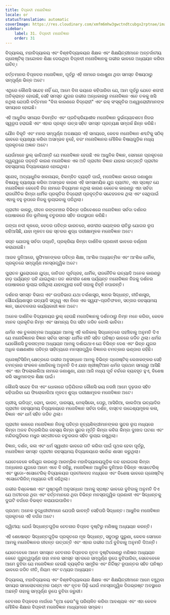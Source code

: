 ```yaml
---
title: ବିପ୍ଳବୀ ମନୋବିଜ୍ଞାନ
locale: or
statusTranslation: automatic
coverImage: https://res.cloudinary.com/xmfm6mhw3gwctndtcubgx2rptnae/image/upload/v1740337243/small_cover_educacion_fundamental_a051170f1c.webp
sidebar:
    label: 31. ବିପ୍ଳବୀ ମନୋବିଜ୍ଞାନ
    order: 31
---
```

ବିଦ୍ୟାଳୟ, ମହାବିଦ୍ୟାଳୟ ଏବଂ ବିଶ୍ଵବିଦ୍ୟାଳୟର ଶିକ୍ଷକ ଏବଂ ଶିକ୍ଷୟିତ୍ରୀମାନେ ଅନ୍ତର୍ଜାତୀୟ ଗ୍ନୋଷ୍ଟିକ୍ ଆନ୍ଦୋଳନ ଶିକ୍ଷା ଦେଉଥିବା ବିପ୍ଳବୀ ମନୋବିଜ୍ଞାନକୁ ଗଭୀର ଭାବରେ ଅଧ୍ୟୟନ କରିବା ଉଚିତ୍।

ବର୍ତ୍ତମାନର ବିପ୍ଳବର ମନୋବିଜ୍ଞାନ, ପୂର୍ବରୁ ଏହି ନାମରେ ଜଣାଶୁଣା ଥିବା ସମସ୍ତ ବିଷୟଠାରୁ ସମ୍ପୂର୍ଣ୍ଣ ଭିନ୍ନ ଅଟେ।

ଏଥିରେ କୌଣସି ସନ୍ଦେହ ନାହିଁ ଯେ, ଆମେ ବିନା ଭୟରେ କହିପାରିବା ଯେ, ଆମ ପୂର୍ବରୁ ଯେତେ ଶତାବ୍ଦୀ ଅତିକ୍ରାନ୍ତ ହୋଇଛି, ସେହି ସମସ୍ତ ଯୁଗର ଗଭୀର ଅନ୍ଧକାରରୁ ମନୋବିଜ୍ଞାନ ଏତେ ତଳକୁ ଖସି ନଥିଲା ଯେପରି ବର୍ତ୍ତମାନ "ବିନା କାରଣରେ ବିଦ୍ରୋହୀ" ଏବଂ ରକ୍ ସଂସ୍କୃତିର ଅଶ୍ୱାରୋହୀମାନଙ୍କ ସମୟରେ ହୋଇଛି।

ଏହି ଆଧୁନିକ ସମୟର ବିଳମ୍ବିତ ଏବଂ ପ୍ରତିକ୍ରିୟାଶୀଳ ମନୋବିଜ୍ଞାନ ଦୁର୍ଭାଗ୍ୟବଶତଃ ନିଜର ସ୍ୱରୂପ ହରାଇଛି ଏବଂ ଏହାର ପ୍ରକୃତ ଉତ୍ସ ସହିତ ସମସ୍ତ ପ୍ରତ୍ୟକ୍ଷ ସମ୍ପର୍କ ଛିନ୍ନ କରିଛି।

ଯୌନ ବିକୃତି ଏବଂ ମନର ସମ୍ପୂର୍ଣ୍ଣ ଅବକ୍ଷୟର ଏହି ସମୟରେ, କେବଳ ମନୋବିଜ୍ଞାନ ଶବ୍ଦଟିକୁ ସଠିକ୍ ଭାବରେ ବ୍ୟାଖ୍ୟା କରିବା ଅସମ୍ଭବ ନୁହେଁ, ବରଂ ମନୋବିଜ୍ଞାନର ମୌଳିକ ବିଷୟଗୁଡ଼ିକ ମଧ୍ୟ ପ୍ରକୃତରେ ଅଜ୍ଞାତ ଅଟେ।

ଯେଉଁମାନେ ଭୁଲ୍ ଭାବିଥାନ୍ତି ଯେ ମନୋବିଜ୍ଞାନ ହେଉଛି ଏକ ଆଧୁନିକ ବିଜ୍ଞାନ, ସେମାନେ ପ୍ରକୃତରେ ଦ୍ୱନ୍ଦ୍ୱରେ ପଡ଼ନ୍ତି କାରଣ ମନୋବିଜ୍ଞାନ ଏକ ଅତି ପ୍ରାଚୀନ ବିଜ୍ଞାନ ଯାହାର ଉତ୍ପତ୍ତି ପ୍ରାଚୀନ ରହସ୍ୟମୟ ବିଦ୍ୟାଳୟରେ ହୋଇଥିଲା।

ସ୍ନୋବ୍, ଅତ୍ୟାଧୁନିକ ଖଳନାୟକ, ବିଳମ୍ବିତ ବ୍ୟକ୍ତି ପାଇଁ, ମନୋବିଜ୍ଞାନ ଭାବରେ ଜଣାଶୁଣା ବିଷୟକୁ ବ୍ୟାଖ୍ୟା କରିବା ଅସମ୍ଭବ କାରଣ ଏହି ସମସାମୟିକ ଯୁଗ ବ୍ୟତୀତ, ଏହା ସ୍ପଷ୍ଟ ଯେ ମନୋବିଜ୍ଞାନ କେବେବି ନିଜ ନାମରେ ବିଦ୍ୟମାନ ନଥିଲା କାରଣ କେତେକ କାରଣରୁ ଏହା ସର୍ବଦା ରାଜନୈତିକ କିମ୍ବା ଧାର୍ମିକ ପ୍ରକୃତିର ବିଦ୍ରୋହୀ ପ୍ରବୃତ୍ତିର ସନ୍ଦେହଜନକ ଥିଲା ଏବଂ ସେଥିପାଇଁ ଏହାକୁ ବହୁ ରୂପରେ ନିଜକୁ ଲୁଚାଇବାକୁ ପଡିଥିଲା।

ପ୍ରାଚୀନ କାଳରୁ, ଜୀବନ ରଙ୍ଗମଞ୍ଚର ବିଭିନ୍ନ ପରିବେଶରେ ମନୋବିଜ୍ଞାନ ସର୍ବଦା ଦର୍ଶନର ପୋଷାକରେ ନିଜ ଭୂମିକାକୁ ଚତୁରତାର ସହିତ ଉପସ୍ଥାପନ କରିଛି।

ଗଙ୍ଗା ନଦୀ କୂଳରେ, ବେଦର ପବିତ୍ର ଭାରତରେ, ଶତାବ୍ଦୀର ଭୟଙ୍କର ରାତିରୁ ଯୋଗର ରୂପ ରହିଆସିଛି, ଯାହା ମୂଳତଃ ଉଚ୍ଚ ସ୍ତରର ଶୁଦ୍ଧ ପରୀକ୍ଷାମୂଳକ ମନୋବିଜ୍ଞାନ ଅଟେ।

ସପ୍ତ ଯୋଗକୁ ସର୍ବଦା ପଦ୍ଧତି, ପ୍ରକ୍ରିୟା କିମ୍ବା ଦାର୍ଶନିକ ପ୍ରଣାଳୀ ଭାବରେ ବର୍ଣ୍ଣନା କରାଯାଇଛି।

ଆରବ ଦୁନିଆରେ, ସୁଫିମାନଙ୍କର ପବିତ୍ର ଶିକ୍ଷା, ଆଂଶିକ ଅଧ୍ୟାତ୍ମିକ ଏବଂ ଆଂଶିକ ଧାର୍ମିକ, ପ୍ରକୃତରେ ସମ୍ପୂର୍ଣ୍ଣ ମନସ୍ତାତ୍ତ୍ୱିକ ଅଟେ।

ପୁରାତନ ୟୁରୋପରେ ଯୁଦ୍ଧ, ଜାତିଗତ ପୂର୍ବଗ୍ରହ, ଧାର୍ମିକ, ରାଜନୈତିକ ଇତ୍ୟାଦି ଅନେକ କାରଣରୁ ହାଡ଼ ପର୍ଯ୍ୟନ୍ତ ପଚି ଯାଇଥିଲା। ଗତ ଶତାବ୍ଦୀର ଶେଷ ପର୍ଯ୍ୟନ୍ତ ମନୋବିଜ୍ଞାନ ନିଜକୁ ଦର୍ଶନର ପୋଷାକରେ ଲୁଚାଇ ରଖିଥିଲା ଯାହାଦ୍ୱାରା କେହି ତାହାକୁ ଚିହ୍ନି ନପାରନ୍ତି।

ଦର୍ଶନର ସମସ୍ତ ବିଭାଗ ଏବଂ ଉପବିଭାଗ ଯଥା ତର୍କଶାସ୍ତ୍ର, ଜ୍ଞାନର ସିଦ୍ଧାନ୍ତ, ନୀତିଶାସ୍ତ୍ର, ସୌନ୍ଦର୍ଯ୍ୟଶାସ୍ତ୍ର ଇତ୍ୟାଦି ସତ୍ତ୍ୱେ ଏହା ନିଜେ ଏକ ସ୍ୱୟଂ-ପ୍ରତିଫଳନ, ସତ୍ତାର ରହସ୍ୟମୟ ଜ୍ଞାନ, ସଚେତନତାର କାର୍ଯ୍ୟକାରୀ ଜ୍ଞାନ ଅଟେ।

ଅନେକ ଦାର୍ଶନିକ ବିଦ୍ୟାଳୟର ଭୁଲ୍ ହେଉଛି ମନୋବିଜ୍ଞାନକୁ ଦର୍ଶନଠାରୁ ନିମ୍ନ ମନେ କରିବା, କେବଳ ମାନବ ପ୍ରକୃତିର ନିମ୍ନ ଏବଂ ସାମାନ୍ୟ ଦିଗ ସହିତ ଜଡିତ ବୋଲି ଭାବିବା।

ଧର୍ମର ଏକ ତୁଳନାତ୍ମକ ଅଧ୍ୟୟନ ଆମକୁ ଏହି ଲଜିକାଲ୍ ସିଦ୍ଧାନ୍ତରେ ପହଞ୍ଚିବାକୁ ଅନୁମତି ଦିଏ ଯେ ମନୋବିଜ୍ଞାନର ବିଜ୍ଞାନ ସର୍ବଦା ସମସ୍ତ ଧାର୍ମିକ ନୀତି ସହିତ ଘନିଷ୍ଠ ଭାବରେ ଜଡିତ ଥିଲା। ଧର୍ମର ଯେକୌଣସି ତୁଳନାତ୍ମକ ଅଧ୍ୟୟନ ଆମକୁ ଦର୍ଶାଇଥାଏ ଯେ ବିଭିନ୍ନ ଦେଶ ଏବଂ ଭିନ୍ନ ଯୁଗର ଅଧିକ ରକ୍ଷଣଶୀଳ ପବିତ୍ର ସାହିତ୍ୟରେ ମନସ୍ତାତ୍ତ୍ୱିକ ବିଜ୍ଞାନର ଚମତ୍କାର ଭଣ୍ଡାର ରହିଛି।

ଗ୍ନୋଷ୍ଟିସିଜିମ୍ କ୍ଷେତ୍ରରେ ଗଭୀର ଅନୁସନ୍ଧାନ ଆମକୁ ବିଭିନ୍ନ ଗ୍ନୋଷ୍ଟିକ୍ ଲେଖକଙ୍କର ସେହି ଚମତ୍କାର ସଂକଳନ ଖୋଜିବାକୁ ଅନୁମତି ଦିଏ ଯାହା ଖ୍ରୀଷ୍ଟିଆନ ଧର୍ମର ପ୍ରଥମ ସମୟରୁ ଆସିଛି ଏବଂ ଏହା ଫିଲୋକାଲିଆ ନାମରେ ଜଣାଶୁଣା, ଯାହା ଆଜି ମଧ୍ୟ ପୂର୍ବ ଚର୍ଚ୍ଚରେ ବ୍ୟବହୃତ ହୁଏ, ବିଶେଷ କରି ସାଧୁମାନଙ୍କ ଶିକ୍ଷା ପାଇଁ।

କୌଣସି ସନ୍ଦେହ ବିନା ଏବଂ ଧୋକାରେ ପଡ଼ିଯିବାର କୌଣସି ଭୟ ନରଖି ଆମେ ଦୃଢ଼ତାର ସହିତ କହିପାରିବା ଯେ ଫିଲୋକାଲିଆ ମୂଳତଃ ଶୁଦ୍ଧ ପରୀକ୍ଷାମୂଳକ ମନୋବିଜ୍ଞାନ ଅଟେ।

ଗ୍ରୀସ୍, ଇଜିପ୍ଟ, ରୋମ୍, ଭାରତ, ପାରସ୍ୟ, ମେକ୍ସିକୋ, ପେରୁ, ଆସିରିଆ, କାଲଡିଆ ଇତ୍ୟାଦିର ପ୍ରାଚୀନ ରହସ୍ୟମୟ ବିଦ୍ୟାଳୟରେ ମନୋବିଜ୍ଞାନ ସର୍ବଦା ଦର୍ଶନ, ବାସ୍ତବ ଉଦ୍ଦେଶ୍ୟମୂଳକ କଳା, ବିଜ୍ଞାନ ଏବଂ ଧର୍ମ ସହିତ ଜଡିତ ଥିଲା।

ପ୍ରାଚୀନ କାଳରେ ମନୋବିଜ୍ଞାନ ନିଜକୁ ପବିତ୍ର ନୃତ୍ୟଶିଳ୍ପୀମାନଙ୍କର ସୁନ୍ଦର ରୂପ ମଧ୍ୟରେ କିମ୍ବା ଅଜବ ଚିତ୍ରଲିପିର ରହସ୍ୟ କିମ୍ବା ସୁନ୍ଦର ମୂର୍ତ୍ତି କିମ୍ବା କବିତା କିମ୍ବା ଦୁଃଖଦ ଘଟଣା ଏବଂ ମନ୍ଦିରଗୁଡ଼ିକର ମଧୁର ସଙ୍ଗୀତରେ ଚତୁରତାର ସହିତ ଲୁଚାଇ ରଖୁଥିଲା।

ବିଜ୍ଞାନ, ଦର୍ଶନ, କଳା ଏବଂ ଧର୍ମ ସ୍ୱାଧୀନ ଭାବରେ ଗତି କରିବା ପାଇଁ ପୃଥକ ହେବା ପୂର୍ବରୁ, ମନୋବିଜ୍ଞାନ ସମସ୍ତ ପ୍ରାଚୀନ ରହସ୍ୟମୟ ବିଦ୍ୟାଳୟରେ ସର୍ବୋଚ୍ଚ ଶାସନ କରୁଥିଲା।

ଯେତେବେଳେ କଳିଯୁଗ କାରଣରୁ ଆରମ୍ଭିକ ମହାବିଦ୍ୟାଳୟଗୁଡ଼ିକ ବନ୍ଦ ହୋଇଗଲା କିମ୍ବା ଅନ୍ଧକାର ଯୁଗରେ ଆମେ ଏବେ ବି ରହିଛୁ, ମନୋବିଜ୍ଞାନ ଆଧୁନିକ ଦୁନିଆର ବିଭିନ୍ନ ଏସୋଟେରିକ୍ ଏବଂ ସୁଡୋ-ଏସୋଟେରିକ୍ ବିଦ୍ୟାଳୟର ପ୍ରତୀକବାଦ ମଧ୍ୟରେ ଏବଂ ବିଶେଷ ଭାବରେ ଗ୍ନୋଷ୍ଟିକ୍ ଏସୋଟେରିଜିମ୍ ମଧ୍ୟରେ ବଞ୍ଚି ରହିଥିଲା।

ଗଭୀର ବିଶ୍ଳେଷଣ ଏବଂ ପୃଷ୍ଠଭୂମି ଅନୁସନ୍ଧାନ ଆମକୁ ସ୍ପଷ୍ଟ ଭାବରେ ବୁଝିବାକୁ ଅନୁମତି ଦିଏ ଯେ ଅତୀତରେ ଥିବା ଏବଂ ବର୍ତ୍ତମାନରେ ଥିବା ବିଭିନ୍ନ ମନସ୍ତାତ୍ତ୍ୱିକ ପ୍ରଣାଳୀ ଏବଂ ସିଦ୍ଧାନ୍ତକୁ ଦୁଇଟି ବର୍ଗରେ ବିଭକ୍ତ କରାଯାଇପାରିବ।

ପ୍ରଥମ: ଅନେକ ବୁଦ୍ଧିଜୀବୀମାନେ ଯେପରି ଭାବନ୍ତି ସେହିପରି ସିଦ୍ଧାନ୍ତ। ଆଧୁନିକ ମନୋବିଜ୍ଞାନ ପ୍ରକୃତରେ ଏହି ବର୍ଗର ଅଟେ।

ଦ୍ୱିତୀୟ: ଯେଉଁ ସିଦ୍ଧାନ୍ତଗୁଡ଼ିକ ଚେତନାର ବିପ୍ଳବ ଦୃଷ୍ଟିରୁ ମଣିଷକୁ ଅଧ୍ୟୟନ କରନ୍ତି।

ଏହି ଶେଷୋକ୍ତ ସିଦ୍ଧାନ୍ତଗୁଡ଼ିକ ପ୍ରକୃତରେ ମୂଳ ସିଦ୍ଧାନ୍ତ, ସବୁଠାରୁ ପୁରୁଣା, କେବଳ ସେମାନେ ଆମକୁ ମନୋବିଜ୍ଞାନର ଜୀବନ୍ତ ଉତ୍ପତ୍ତି ଏବଂ ଏହାର ଗଭୀର ଅର୍ଥ ବୁଝିବାକୁ ଅନୁମତି ଦିଅନ୍ତି।

ଯେତେବେଳେ ଆମେ ସମସ୍ତେ ଚେତନାର ବିପ୍ଳବର ନୂତନ ଦୃଷ୍ଟିକୋଣରୁ ମଣିଷର ଅଧ୍ୟୟନ କେତେ ଗୁରୁତ୍ୱପୂର୍ଣ୍ଣ ତାହା ମନର ସମସ୍ତ ସ୍ତରରେ ସମ୍ପୂର୍ଣ୍ଣ ରୂପେ ବୁଝିପାରିବା, ସେତେବେଳେ ଆମେ ବୁଝିବା ଯେ ମନୋବିଜ୍ଞାନ ହେଉଛି ବ୍ୟକ୍ତିର ସାମୂହିକ ଏବଂ ନିର୍ଦ୍ଦିଷ୍ଟ ରୂପାନ୍ତର ସହିତ ଘନିଷ୍ଠ ଭାବରେ ଜଡିତ ନୀତି, ନିୟମ ଏବଂ ତଥ୍ୟର ଅଧ୍ୟୟନ।

ବିଦ୍ୟାଳୟ, ମହାବିଦ୍ୟାଳୟ ଏବଂ ବିଶ୍ଵବିଦ୍ୟାଳୟର ଶିକ୍ଷକ ଏବଂ ଶିକ୍ଷୟିତ୍ରୀମାନେ ଆମେ ବଞ୍ଚୁଥିବା ସମୟର ସମାଲୋଚନାତ୍ମକ ଘଣ୍ଟା ଏବଂ ନୂତନ ପିଢ଼ି ଯେଉଁ ମନସ୍ତାତ୍ତ୍ୱିକ ଦିଗଭ୍ରଷ୍ଟ ଅବସ୍ଥାରେ ଅଛନ୍ତି ତାହାକୁ ସମ୍ପୂର୍ଣ୍ଣ ରୂପେ ବୁଝିବା ଜରୁରୀ।

ଚେତନାର ବିପ୍ଳବର ମାର୍ଗରେ "ନୂଆ ଢେଉ"କୁ ପରିଚାଳିତ କରିବା ଆବଶ୍ୟକ ଏବଂ ଏହା କେବଳ ମୌଳିକ ଶିକ୍ଷାର ବିପ୍ଳବୀ ମନୋବିଜ୍ଞାନ ମାଧ୍ୟମରେ ସମ୍ଭବ।


